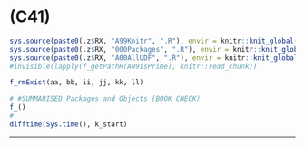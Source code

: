 # (C41) {#c41 .unlisted .unnumbered}

```r
sys.source(paste0(.z$RX, "A99Knitr", ".R"), envir = knitr::knit_global())
sys.source(paste0(.z$RX, "000Packages", ".R"), envir = knitr::knit_global())
sys.source(paste0(.z$RX, "A00AllUDF", ".R"), envir = knitr::knit_global())
#invisible(lapply(f_getPathR(A09isPrime), knitr::read_chunk))
```

<!-- 
## Overview

- "ForLater"

## Validation {.unlisted .unnumbered .tabset .tabset-fade}

-->

```r
f_rmExist(aa, bb, ii, jj, kk, ll)
```

```r
# #SUMMARISED Packages and Objects (BOOK CHECK)
f_()
#
difftime(Sys.time(), k_start)
```

****
